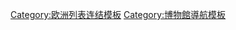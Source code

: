 {{Europe topic
|name           = 欧洲博物馆列表
|state = {{{state|autocollapse}}}
|prefix         = 博物馆列表
|countries_only = 
|UK_only        = yes
}}<noinclude>
{{collapsible option}}

[[Category:欧洲列表连结模板]]
[[Category:博物館導航模板]]
</noinclude>